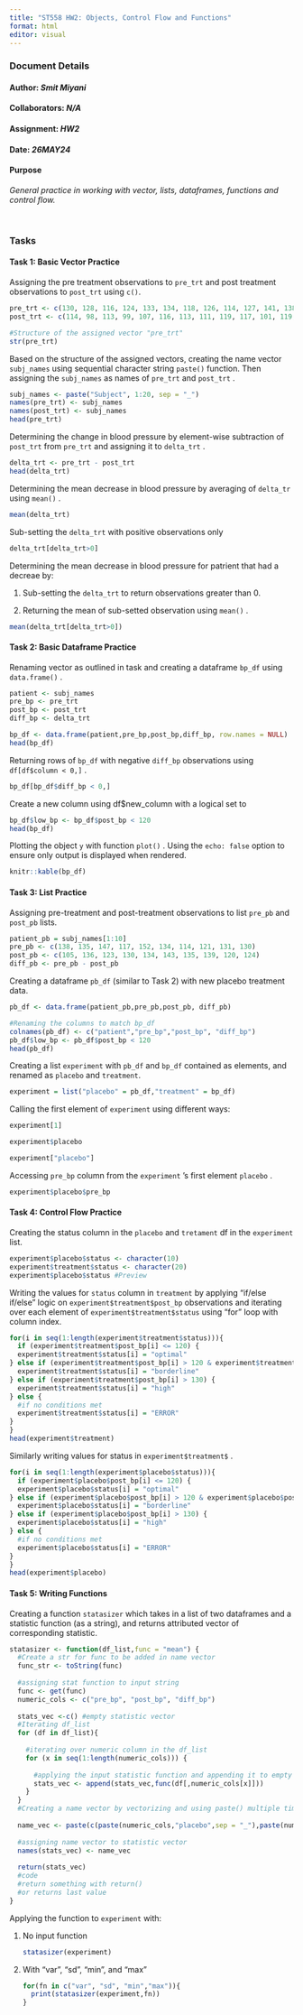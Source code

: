```yaml
---
title: "ST558 HW2: Objects, Control Flow and Functions"
format: html
editor: visual
---
```


### Document Details

#### Author: *Smit Miyani*

#### Collaborators: *N/A*

#### Assignment: *HW2*

#### Date: *26MAY24*

#### Purpose

*General practice in working with vector, lists, dataframes, functions and control flow.*\

\

### Tasks

#### Task 1: Basic Vector Practice

Assigning the pre treatment observations to `pre_trt` and post treatment observations to `post_trt` using `c()`.

```r
pre_trt <- c(130, 128, 116, 124, 133, 134, 118, 126, 114, 127, 141, 138, 128, 140, 137, 131, 120, 128, 139, 135)
post_trt <- c(114, 98, 113, 99, 107, 116, 113, 111, 119, 117, 101, 119, 130, 122, 106, 106, 124, 102, 117, 113)

#Structure of the assigned vector "pre_trt"
str(pre_trt)
```

Based on the structure of the assigned vectors, creating the name vector `subj_names` using sequential character string `paste()` function. Then assigning the `subj_names` as names of `pre_trt` and `post_trt` .

```r
subj_names <- paste("Subject", 1:20, sep = "_")
names(pre_trt) <- subj_names
names(post_trt) <- subj_names
head(pre_trt)
```

Determining the change in blood pressure by element-wise subtraction of `post_trt` from `pre_trt` and assigning it to `delta_trt` .

```r
delta_trt <- pre_trt - post_trt
head(delta_trt)
```

Determining the mean decrease in blood pressure by averaging of `delta_tr` using `mean()` .

```r
mean(delta_trt)
```

Sub-setting the `delta_trt` with positive observations only

```r
delta_trt[delta_trt>0]
```

Determining the mean decrease in blood pressure for patrient that had a decreae by:

1.  Sub-setting the `delta_trt` to return observations greater than 0.

2.  Returning the mean of sub-setted observation using `mean()` .

```r
mean(delta_trt[delta_trt>0])
```

#### Task 2: Basic Dataframe Practice

Renaming vector as outlined in task and creating a dataframe `bp_df` using `data.frame()` .

```r
patient <- subj_names
pre_bp <- pre_trt
post_bp <- post_trt
diff_bp <- delta_trt

bp_df <- data.frame(patient,pre_bp,post_bp,diff_bp, row.names = NULL)
head(bp_df)
```

Returning rows of `bp_df` with negative `diff_bp` observations using `df[df$column < 0,]` .

```r
bp_df[bp_df$diff_bp < 0,]
```

Create a new column using df\$new_column with a logical set to

```r
bp_df$low_bp <- bp_df$post_bp < 120
head(bp_df)
```

Plotting the object `y` with function `plot()` . Using the `echo: false` option to ensure only output is displayed when rendered.

```r

knitr::kable(bp_df)
```

#### Task 3: List Practice

Assigning pre-treatment and post-treatment observations to list `pre_pb` and `post_pb` lists.

```r
patient_pb = subj_names[1:10]
pre_pb <- c(138, 135, 147, 117, 152, 134, 114, 121, 131, 130)
post_pb <- c(105, 136, 123, 130, 134, 143, 135, 139, 120, 124)
diff_pb <- pre_pb - post_pb
```

Creating a dataframe `pb_df` (similar to Task 2) with new placebo treatment data.

```r
pb_df <- data.frame(patient_pb,pre_pb,post_pb, diff_pb)

#Renaming the columns to match bp_df
colnames(pb_df) <- c("patient","pre_bp","post_bp", "diff_bp")
pb_df$low_bp <- pb_df$post_bp < 120
head(pb_df)
```

Creating a list `experiment` with `pb_df` and `bp_df` contained as elements, and renamed as `placebo` and `treatment`.

```r
experiment = list("placebo" = pb_df,"treatment" = bp_df)
```

Calling the first element of `experiment` using different ways:

```r
experiment[1]
```

```r
experiment$placebo
```

```r
experiment["placebo"]
```

Accessing `pre_bp` column from the `experiment` 's first element `placebo` .

```r
experiment$placebo$pre_bp
```

#### Task 4: Control Flow Practice

Creating the status column in the `placebo` and `tretament` df in the `experiment` list.

```r
experiment$placebo$status <- character(10)
experiment$treatment$status <- character(20)
experiment$placebo$status #Preview
```

Writing the values for `status` column in `treatment` by applying "if/else if/else" logic on `experiment$treatment$post_bp` observations and iterating over each element of `experiment$treatment$status` using "for" loop with column index.

```r
for(i in seq(1:length(experiment$treatment$status))){
  if (experiment$treatment$post_bp[i] <= 120) {
  experiment$treatment$status[i] = "optimal"  
} else if (experiment$treatment$post_bp[i] > 120 & experiment$treatment$post_bp[i] <= 130) {
  experiment$treatment$status[i] = "borderline"
} else if (experiment$treatment$post_bp[i] > 130) {
  experiment$treatment$status[i] = "high"
} else {
  #if no conditions met
  experiment$treatment$status[i] = "ERROR"
}
}
head(experiment$treatment)
```

Similarly writing values for status in `experiment$treatment$` .

```r
for(i in seq(1:length(experiment$placebo$status))){
  if (experiment$placebo$post_bp[i] <= 120) {
  experiment$placebo$status[i] = "optimal"  
} else if (experiment$placebo$post_bp[i] > 120 & experiment$placebo$post_bp[i] <= 130) {
  experiment$placebo$status[i] = "borderline"
} else if (experiment$placebo$post_bp[i] > 130) {
  experiment$placebo$status[i] = "high"
} else {
  #if no conditions met
  experiment$placebo$status[i] = "ERROR"
}
}
head(experiment$placebo)
```

#### Task 5: Writing Functions

Creating a function `statasizer` which takes in a list of two dataframes and a statistic function (as a string), and returns attributed vector of corresponding statistic.

```r
statasizer <- function(df_list,func = "mean") {
  #Create a str for func to be added in name vector
  func_str <- toString(func)
  
  #assigning stat function to input string
  func <- get(func)
  numeric_cols <- c("pre_bp", "post_bp", "diff_bp")
  
  stats_vec <-c() #empty statistic vector
  #Iterating df_list
  for (df in df_list){
    
    #iterating over numeric column in the df_list
    for (x in seq(1:length(numeric_cols))) {
      
      #applying the input statistic function and appending it to empty statistic vector
      stats_vec <- append(stats_vec,func(df[,numeric_cols[x]]))
    }
  }
  #Creating a name vector by vectorizing and using paste() multiple times
  
  name_vec <- paste(c(paste(numeric_cols,"placebo",sep = "_"),paste(numeric_cols,"treatment",sep = "_")),func_str,sep = "_")
  
  #assigning name vector to statistic vector
  names(stats_vec) <- name_vec
  
  return(stats_vec)
  #code
  #return something with return()
  #or returns last value
}
```

Applying the function to `experiment` with:

1.  No input function

    ```r
    statasizer(experiment)
    ```

2.  With "var", "sd", "min", and "max"

    ```r
    for(fn in c("var", "sd", "min","max")){
      print(statasizer(experiment,fn))
    }
    ```
